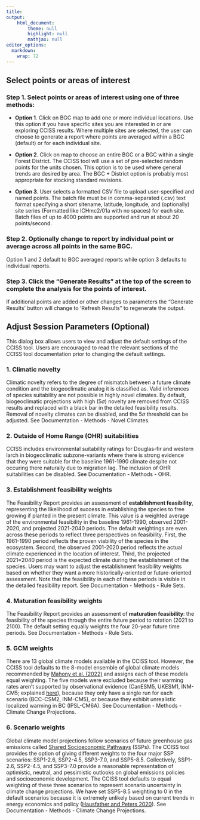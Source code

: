 ```yaml
---
title: 
output: 
    html_document:
        theme: null
        highlight: null
        mathjax: null
editor_options: 
  markdown: 
    wrap: 72
---
```


## Select points or areas of interest

### **Step 1.** Select points or areas of interest using **one of three methods**:

-   **Option 1**. Click on BGC map to add one or more individual
    locations. Use this option if you have specific sites you are
    interested in or are exploring CCISS results. Where multiple sites
    are selected, the user can choose to generate a report where points
    are averaged within a BGC (default) or for each individual site.

-   **Option 2**. Click on map to choose an entire BGC or a BGC within a
    single Forest District. The CCISS tool will use a set of
    pre-selected random points for the units chosen. This option is to
    be used where general trends are desired by area. The BGC + District
    option is probably most appropriate for stocking standard revisions.

-   **Option 3**. User selects a formatted CSV file to upload
    user-specified and named points. The batch file must be in
    comma-separated (.csv) text format specifying a short sitename,
    latitude, longitude, and (optionally) site series (Formatted like
    ICHmc2/01a with no spaces) for each site. Batch files of up to 4000 points 
    are supported and run at about 20 points/second. 

### **Step 2**. Optionally change to report by individual point or average across all points in the same BGC.

Option 1 and 2 default to BGC averaged reports while option 3 defaults
to individual reports.

### **Step 3**. Click the "Generate Results" at the top of the screen to complete the analysis for the points of interest.

If additional points are added or other changes to parameters the
"Generate Results' button will change to 'Refresh Results" to regenerate
the output.

## Adjust Session Parameters (Optional)

This dialog box allows users to view and adjust the default settings of the CCISS tool. Users are encouraged to read the relevant sections of the CCISS tool documentation prior to changing the default settings. 

### 1. Climatic novelty

Climatic novelty refers to the degree of mismatch between a future climate condition and the biogeoclimatic analog it is classified as. Valid inferences of species suitability are not possible in highly novel climates. By default, biogeoclimatic projections with high (5$\sigma$) novelty are removed from CCISS results and replaced with a black bar in the detailed feasibility results. Removal of novelty climates can be disabled, and the 5$\sigma$ threshold can be adjusted. See Documentation - Methods - Novel Climates.  

### 2. Outside of Home Range (OHR) suitabilities

CCISS includes environmental suitability ratings for Douglas-fir and western larch in biogeoclimatic subzone-variants where there is strong evidence that they were suitable for the baseline 1961-1990 climate despite not occuring there naturally due to migration lag. The inclusion of OHR suitabilities can be disabled. See Documentation - Methods - OHR. 

### 3. Establishment feasibility weights

The Feasibility Report provides an assessment of **establishment
feasibility**, representing the likelihood of success in establishing
the species to free growing if planted in the present climate. This
value is a weighted average of the environmental feasibility in the baseline
1961-1990, observed 2001-2020, and projected 2021-2040 periods. The default weightings are
even across these periods to reflect three perspectives on feasibility.
First, the 1961-1990 period reflects the proven viability of the species
in the ecosystem. Second, the observed 2001-2020 period reflects the actual
climate experienced in the location of interest. Third, the projected 2021=2040
period is the expected climate during the establishment of the species.
Users may want to adjust the establishment feasibility weights based on
whether they want a more historically-oriented or future-oriented
assessment. Note that the feasibility in each of these periods is
visible in the detailed feasibility report. See Documentation - Methods - Rule Sets.  

### 4. Maturation feasibility weights

The Feasibility Report provides an assessment of **maturation
feasibility**: the feasibility of the species through the entire future
period to rotation (2021 to 2100). The default setting equally weights
the four 20-year future time periods. See Documentation - Methods - Rule Sets.  

### 5. GCM weights

There are 13 global climate models available in the CCISS tool. However,
the CCISS tool defaults to the 8-model ensemble of global climate models
recommended by [Mahony et al. (2022)](https://doi.org/10.1002/joc.7566)
and assigns each of these models equal weighting. The five models were
excluded because their warming rates aren't supported by observational
evidence (CanESM5, UKESM1, INM-CM5; explained
[here](https://www2.gov.bc.ca/assets/gov/environment/natural-resource-stewardship/nrs-climate-change/climatena_8modelrationale.pdf)),
because they only have a single run for each scenario (BCC-CSM2,
INM-CM5), or because they exhibit unrealistic localized warming in BC
(IPSL-CM6A). See Documentation - Methods - Climate Change Projections.  

### 6. Scenario weights

Global climate model projections follow scenarios of future greenhouse
gas emissions called [Shared Socioeconomic
Pathways](https://www.carbonbrief.org/explainer-how-shared-socioeconomic-pathways-explore-future-climate-change)
(SSPs). The CCISS tool provides the option of giving different weights
to the four major SSP scenarios: SSP1-2.6, SSP2-4.5, SSP3-7.0, and
SSP5-8.5. Collectively, SSP1-2.6, SSP2-4.5, and SSP3-7.0 provide a
reasonable representation of optimistic, neutral, and pessimistic
outlooks on global emissions policies and socioeconomic development. The
CCISS tool defaults to equal weighting of these three scenarios to
represent scenario uncertainty in climate change projections. We have
set SSP5-8.5 weighting to 0 in the default scenarios because it is
extremely unlikely based on current trends in energy economics and
policy ([Hausfather and Peters
2020](https://www.nature.com/articles/d41586-020-00177-3)). See Documentation - Methods - Climate Change Projections.  
